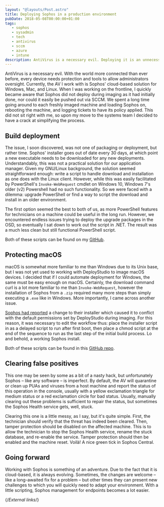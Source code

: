 ```yaml
---
layout: "@layouts/Post.astro"
title: Deploying Sophos in a production environment
pubDate: 2018-05-08T00:00:00+01:00
tags: 
   - sophos
   - sysadmin
   - tech
   - antivirus
   - sccm
   - azure
   - intune
description: AntiVirus is a necessary evil. Deploying it is an unnecessary headache.
---
```


AntiVirus is a necessary evil. With the world more connected than ever before, every device needs protection and tools to allow administrators oversight. Currently, the AV I work with is Sophos' cloud-based solution for Windows, Mac, and Linux. When I was working on the frontline, I quickly became aware that Sophos did not deploy during imaging as it had initially done, nor could it easily be pushed out via SCCM. We spent a long time going around to each freshly imaged machine and loading Sophos on, rebooting the machine, and logging tickets to have its policy applied. This did not sit right with me, so upon my move to the systems team I decided to have a crack at simplifying the process.

## Build deployment

The issue, I soon discovered, was not one of packaging or deployment, but rather time. Sophos' installer goes out of date every 30 days, at which point a new executable needs to be downloaded for any new deployments. Understandably, this was not a practical solution for our application manager. Given my GNU/Linux background, the solution seemed straightforward enough: write a script to handle download and installation as one does with the Linux client. However, while this was easily facilitated by PowerShell's `Invoke-WebRequest` cmdlet on Windows 10, Windows 7's older (v2) Powershell had no such functionality. So we were faced with a dilemma: upgrade PowerShell or find a way to script the download and install in an older environment.

The first option seemed the best to both of us, as more PowerShell features for technicians on a machine could be useful in the long run. However, we encountered endless issues trying to deploy the upgrade packages in the OSD, so eventually I sat down to work out the script in .NET. The result was a much less clean but still functional PowerShell script.

Both of these scripts can be found on my [GitHub][sophos-install].

## Protecting macOS

macOS is somewhat more familiar to me than Windows due to its Unix base, but I was not yet used to working with DeployStudio to image macOS devices. I decided that if I could automate deployment for Windows, the same must be easy enough on macOS. Certainly, the download command curl is a lot more familiar to me than `Invoke-WebRequest`, however the installation of Sophos from a `.zip` required many more steps than simply executing a `.exe` like in Windows. More importantly, I came across another issue.

[Sophos had reported][sophos-community] a change to their installer which caused it to conflict with the default permissions set by DeployStudio during imaging. For this reason, it was necessary to edit the workflow thus: place the installer script in as a delayed script to run after first boot, then place a chmod script at the end of the sequence to run as the last step of the initial build process. Lo and behold, a working Sophos install.

Both of these scripts can be found in this [GitHub repo][sophos-mac].

## Clearing false positives

This one may be seen by some as a bit of a nasty hack, but unfortunately Sophos – like any software – is imperfect. By default, the AV will quarantine or clean up PUAs and viruses from a host machine and report the status of this operation in the console, usually with a yellow exclamation triangle for medium status or a red exclamation circle for bad status. Usually, manually clearing out these problems is sufficient to repair the status, but sometimes the Sophos Health service gets, well, stuck.

Clearing this one is a little messy, as I say, but it's quite simple. First, the technician should verify that the threat has indeed been cleared. Then, tamper protection should be disabled on the affected machine. This is to allow the technician to stop the Sophos Health service, rename the stuck database, and re-enable the service. Tamper protection should then be enabled and the machine reset. Voilà! A nice green tick in Sophos Central.

## Going forward

Working with Sophos is something of an adventure. Due to the fact that it is cloud-based, it is always evolving. Sometimes, the changes are welcome – like a long-awaited fix for a problem – but other times they can present new challenges to which you will quickly need to adapt your environment. With a little scripting, Sophos management for endpoints becomes a lot easier.

{/*External links*/}

[sophos-community]: https://community.sophos.com/kb/en-us/131749
[sophos-install]: https://github.com/Sporiff/sophos-install
[sophos-mac]: https://github.com/Sporiff/sophos-mac
